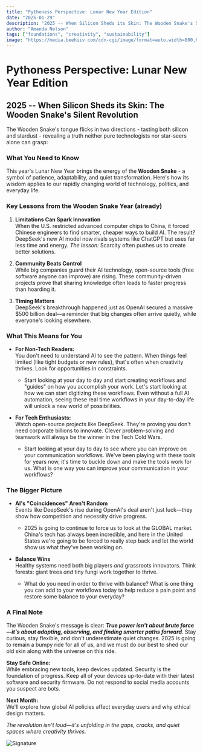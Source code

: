 ```yaml
---
title: "Pythoness Perspective: Lunar New Year Edition"
date: "2025-01-29"
description: "2025 -- When Silicon Sheds its Skin: The Wooden Snake's Silent Revolution. Exploring the intersection of technology, tradition, and transformation in the Year of the Wooden Snake."
author: "Amanda Nelson"
tags: ["foundations", "creativity", "sustainability"]
image: "https://media.beehiiv.com/cdn-cgi/image/format=auto,width=800,height=421,fit=scale-down,onerror=redirect/uploads/asset/file/8858eb34-1a98-4def-a6eb-4fa9e670c764/Pythoness_Perspective.png"
---
```


# Pythoness Perspective: Lunar New Year Edition

## 2025 -- When Silicon Sheds its Skin: The Wooden Snake's Silent Revolution

The Wooden Snake's tongue flicks in two directions - tasting both silicon and stardust - revealing a truth neither pure technologists nor star-seers alone can grasp:

### **What You Need to Know**

This year's Lunar New Year brings the energy of the **Wooden Snake** - a symbol of patience, adaptability, and quiet transformation. Here's how its wisdom applies to our rapidly changing world of technology, politics, and everyday life.

### **Key Lessons from the Wooden Snake Year (already)**

1. **Limitations Can Spark Innovation**  
When the U.S. restricted advanced computer chips to China, it forced Chinese engineers to find smarter, cheaper ways to build AI. The result? DeepSeek's new AI model now rivals systems like ChatGPT but uses far less time and energy. _The lesson:_ Scarcity often pushes us to create better solutions.

2. **Community Beats Control**  
While big companies guard their AI technology, open-source tools (free software anyone can improve) are rising. These community-driven projects prove that sharing knowledge often leads to faster progress than hoarding it.

3. **Timing Matters**  
DeepSeek's breakthrough happened just as OpenAI secured a massive $500 billion deal—a reminder that big changes often arrive quietly, while everyone's looking elsewhere.

### **What This Means for You**

* **For Non-Tech Readers:**  
You don't need to understand AI to see the pattern. When things feel limited (like tight budgets or new rules), that's often when creativity thrives. Look for opportunities in constraints.  
   * Start looking at your day to day and start creating workflows and "guides" on how you accomplish your work. Let's start looking at how we can start digitizing these workflows. Even without a full AI automation, seeing these real time workflows in your day-to-day life will unlock a new world of possibilities.

* **For Tech Enthusiasts:**  
Watch open-source projects like DeepSeek. They're proving you don't need corporate billions to innovate. Clever problem-solving and teamwork will always be the winner in the Tech Cold Wars.  
   * Start looking at your day to day to see where you can improve on your communication workflows. We've been playing with these tools for years now, it's time to buckle down and make the tools work for us. What is one way you can improve your communication in your workflows?

### **The Bigger Picture**

* **AI's "Coincidences" Aren't Random**  
Events like DeepSeek's rise during OpenAI's deal aren't just luck—they show how competition and necessity drive progress.  
   * 2025 is going to continue to force us to look at the GLOBAL market. China's tech has always been incredible, and here in the United States we're going to be forced to really step back and let the world show us what they've been working on.

* **Balance Wins**  
Healthy systems need both big players _and_ grassroots innovators. Think forests: giant trees _and_ tiny fungi work together to thrive.  
   * What do you need in order to thrive with balance? What is one thing you can add to your workflows today to help reduce a pain point and restore some balance to your everyday?

### **A Final Note**

The Wooden Snake's message is clear: **_True power isn't about brute force—it's about adapting, observing, and finding smarter paths forward_**. Stay curious, stay flexible, and don't underestimate quiet changes. 2025 is going to remain a bumpy ride for all of us, and we must do our best to shed our old skin along with the universe on this ride.

**Stay Safe Online:**  
While embracing new tools, keep devices updated. Security is the foundation of progress. Keep all of your devices up-to-date with their latest software and security firmware. Do not respond to social media accounts you suspect are bots.

**Next Month:**  
We'll explore how global AI policies affect everyday users and why ethical design matters.

_The revolution isn't loud—it's unfolding in the gaps, cracks, and quiet spaces where creativity thrives._ 

![Signature](https://media.beehiiv.com/cdn-cgi/image/fit=scale-down,format=auto,onerror=redirect,quality=80/uploads/asset/file/5abd08ee-bc4d-49f0-9303-3d5d75ef4359/email_signatures.png?t=1742411231) 